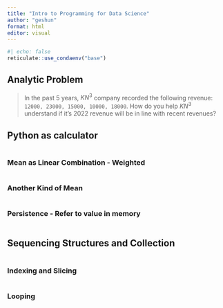 ```yaml
---
title: "Intro to Programming for Data Science"
author: "geshun"
format: html
editor: visual
---
```


```r
#| echo: false
reticulate::use_condaenv("base")
```

## Analytic Problem

> In the past 5 years, $KN^3$ company recorded the following revenue: `12000, 23000, 15000, 10000, 18000`. How do you help $KN^3$ understand if it's 2022 revenue will be in line with recent revenues?

## Python as calculator

```python

```

### Mean as Linear Combination - Weighted

```python

```

### Another Kind of Mean

```python

```

### Persistence - Refer to value in memory

```python

```

## Sequencing Structures and Collection

```python

```

### Indexing and Slicing

```python

```

### Looping

```python

```
